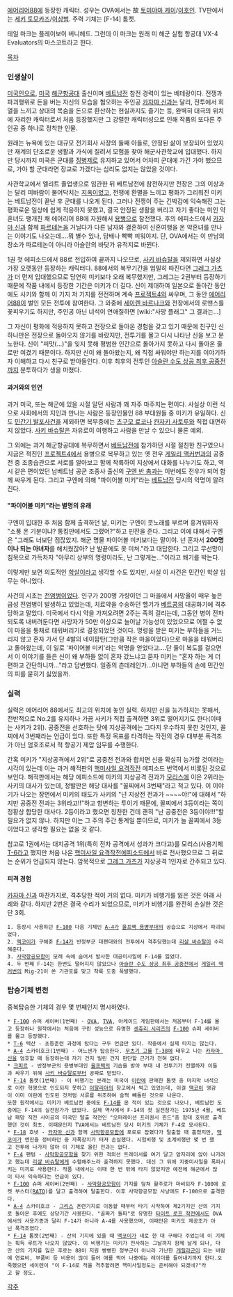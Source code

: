 [[에어리어88]]에 등장한 캐릭터. 
성우는 OVA에서는 故 [[토미야마 케이]]/[[이호인]]. TV판에서는 [[세키 토모카즈]]/[[이상범]]. 주력 기체는 [F-14] 톰켓.

테일 마크는 플레이보이 버니헤드. 그런데 이 마크는 원래 미 해군 실험 항공대 VX-4 Evaluators의 마스코트라고 한다.

[[목차]]

=== 인생살이 ===

[[미국인]]으로, [[미국]] [[해군]]항공대 출신이며 [[베트남전]] 참전 경력이 있는 베테랑이다. 전쟁과 파괴행위로 돈을 버는 자신의 모습을 혐오하는 주인공 [[카자마 신]]과는 달리, 전투에서 희열을 느끼고 상대의 목숨을 돈으로 환산하는 현실까지도 즐기는 등, 완벽히 대극의 위치에 자리한 캐릭터로서 처음 등장했지만 그 강렬한 캐릭터성으로 인해 작품의 또다른 주인공 중 하나로 정착한 인물.

원래는 뉴욕에 있는 대규모 전기회사 사장의 둘째 아들로, 안정된 삶이 보장되어 있었지만 재계의 단조로운 생활과 가식에 질려서 모험을 찾아 해군사관학교에 입대했다. 하지만 당시까지 미국은 군대를 [[징병제]]로 유지하고 있어서 어차피 군대에 가긴 가야 했으므로, 가야 할 군대라면 장교로 가겠다는 심리도 없지는 않았을 것이다.

사관학교에서 엘리트 졸업생으로 임관한 뒤 베트남전에 참전하지만 전장은 그의 이상과는 달리 피바람이 불어닥치는 [[지옥]]이었고, 전쟁에 환멸을 느끼고 평화가 그리워진 미키는 베트남전이 끝난 후 군대를 나오게 된다. 그러나 전쟁이 주는 긴박감에 익숙해진 그는 평화로운 일상에 쉽게 적응하지 못했고, 결국 안정된 생활을 버리고 자기 좋다는 미인 약혼녀도 팽개친 채 에어리어 88에 자원해서 [[용병]]으로 참전했다. 후의 에피소드에서 [[카자마 신]]과 함께 [[파르테논]]을 거닐다가 다른 남자와 결혼하여 신혼여행을 온 약혼녀를 만나는 이야기도 나오는데....뭐 별수 있나, 담배나 빡빡 피워야지. 단, OVA에서는 이 만남의 장소가 파르테논이 아니라 아슬란의 바닷가 유적지로 바뀐다.

1권 첫 에피소드에서 88로 전입하여 끝까지 나오므로, [[사키 바슈탈]]을 제외하면 사실상 가장 오랫동안 등장하는 캐릭터다. 88에서의 복무기간을 엄밀히 따진다면 [[그레그 가츠]]가 더 먼저 입대했으므로 당연히 미키보다 오래 복무했지만, 그레그는 2권부터 등장하기 때문에 작품 내에서 등장한 기간은 미키가 더 길다. 
신이 제대하여 일본으로 돌아간 동안에도 사키와 함께 이 기지 저 기지를 전전하며 계속 [[프로젝트4]]와 싸우며, 그 동안 [[에어리어88]]이 벌인 모든 전투에 참여한다. 그 와중에 [[세이렌 바르나크]]와 전장에서의 로맨스를 꽃피우기도 하지만, 주인공 아닌 녀석이 연애질하면 [wiki:"사망 플래그" 그 결과는...] 

그 자신이 평화에 적응하지 못하고 전장으로 돌아온 경험을 갖고 있기 때문에 친구인 신 하나만은 전장으로 돌아오지 않기를 바랐지만, 전투기를 몰고 다시 나타난 신을 보고 분노한다. 신이 "피맛(...)"을 잊지 못해 평범한 인간으로 돌아가지 못하고 다시 돌아온 줄로만 여겼기 때문이다. 하지만 신이 왜 돌아왔는지, 왜 직접 싸워야만 하는지를 이야기하자 이해하고 다시 친구로 받아들인다. 이후 최후의 전투인 [[아슬란 수도 상공 최후 공중전]]까지 분투하다가 생을 마쳤다.

==== 과거와의 인연 ====
과거 미국, 또는 해군에 있을 시절 알던 사람과 꽤 자주 마주치는 편이다. 사실상 이런 식으로 사회에서의 지인과 만나는 사람은 등장인물인 88 부대원들 중 미키가 유일하다. 신도 [[민간기 발포사건]]을 제외하면 복무중에는 [[츠구모 료코]]나 [[칸자키 사토루]]와 직접 대면하지 않았다. [[사키 바슈탈]]은 자유로이 여행하고 사람을 만날 수 있으니 물론 예외. 

그 외에는 과거 해군항공대에 복무하면서 [[베트남전]]에 참가하던 시절 절친한 친구였으나 지금은 적진인 [[프로젝트4]]에서 용병으로 복무하고 있는 옛 전우 [[게일리 맥커번]]과의 공중전 중 조종습관으로 서로를 알아보고 함께 착륙하여 지상에서 대화를 나누기도 하고, 역시 같은 편이었던 남베트남 공군 조종사 출신의 [[구엔 반 촘]]과는 이번에도 전우가 되어 함께 싸우게 된다. 그리고 구엔에 의해 "파이어볼 미키"라는 [[베트남전]] 당시의 악명이 알려진다.

==== "파이어볼 미키"라는 별명의 유래 ====
구엔이 입대한 후 처음 함께 출격하던 날, 미키는 구엔이 콧노래를 부르며 흥겨워하자 "소풍 온 기분이냐? 통킹만에서도 그랬어?"하고 핀잔을 준다. 그리고 이에 대해서 구엔은 "그래도 너보단 점잖았지. 해군 명물 파이어볼 미키보다는 말이야. 넌 혼자서 '''200명이나 되는 아녀자'''를 해치웠잖아? 난 발끝에도 못 미쳐."라고 대답한다. 그리고 무선망이 침묵으로 가득차자 "아무리 상부의 명령이라도, 난 그렇게는..."이라고 쐐기를 박는다.

이렇게만 보면 의도적인 [[학살]]이라고 생각할 수도 있지만, 사실 이 사건은 민간인 학살 임무는 아니었다.

사건의 시초는 [[전염병]]이었다. 인구가 200명 가량이던 그 마을에서 사망율이 매우 높은 급성 전염병이 발생하고 있었는데, 치료약을 수송하던 헬기가 [[베트콩]]의 대공화기에 격추당하고 말았다. 
미국에서 다시 약을 가져오려면 2주는 족히 걸리는데, 그동안 병이 전파되도록 내버려둔다면 사망자가 50만 이상으로 늘어날 가능성이 있었으므로 어쩔 수 없이 마을을 통채로 태워버리기로 결정되었던 것이다. 명령을 받은 미키는 부하들을 거느리지 않고 혼자 가서 단 4발의 네이팜탄(그만큼 작은 마을이었다)으로 마을을 태워버리고 돌아왔는데, 이 일로 '파이어볼 미키'라는 악명을 얻었다고....단 둘이 복도를 걸으면서 이 이야기를 들은 신이 왜 부하들 없이 혼자 갔느냐고 묻자 미키는 "혼자 하는 게 더 편하고 간단하니까..."라고 답변했다. 일종의 츤데레인가...아니면 부하들의 손에 민간인의 피를 묻히기 싫었을까.


=== 실력 ===
실력은 에어리어 88에서도 최고의 위치에 놓인 실력. 하지만 신을 능가하지는 못해서, 전반적으로 No.2를 유지하나 가끔 사키가 직접 출격하면 3위로 떨어지기도 한다(이때는 사키가 2위). 공중전을 선호하는 탓에 지상공격에는 그다지 우수하지 못한 것인지, 꼴찌에서 3번째라는 언급이 있다. 또한 특정 목표를 타격하는 작전의 경우 대부분 폭격조가 아닌 엄호조로서 적 항공기 제압 임무를 수행한다.

간혹 미키가 "지상공격에서 2위"로 공중전 전과와 합치면 신을 확실히 능가할 것이라는 시각이 있는데 이는 과거 해적판의 [[핵미사일 요격작전]] 에피소드 번역에서 비롯된 것으로 보인다. 해적판에서는 해당 에피소드에 미키의 지상공격 전과가 [[모리스]]에 이은 2위라는 사키의 대사가 있는데, 정발판은 해당 대사를 "꼴찌에서 3번째"라고 적고 있다. 이 이야기가 나오는 장면에서 미키의 태도가 사키의 "넌 지상전 전과가 ~~~~야!"에 대해서 "하지만 공중전 전과는 3위라고!!"하고 항변하는 투이기 때문에, 꼴찌에서 3등이라는 쪽이 정황상 합당한 대사다. 2등이라고 했으면 칭찬한 건데 괜히 "난 공중전은 3등이야!!!"할 필요가 없지 않나. 하지만 이는 그 주의 주간 통계일 뿐이므로, 미키가 늘 꼴찌에서 3등이었다고 생각할 필요는 없을 것 같다.

참고로 1권에서는 대지공격 1위(특히 전차 공격에서 성과가 크다고)를 모리스(사용기체 [[T-6]]라고 했지만 처음 나온 [[핵미사일 요격작전]]에피소드에서 바로 전사했으므로 그 뒤로는 순위가 언급되지 않는다. 암묵적으로 [[그레그 가츠]]가 지상공격 1인자로 간주되고 있다.

==== 피격 경험 ====
[[카자마 신]]과 마찬가지로, 격추당한 적이 거의 없다. 미키가 비행기를 잃은 것은 아래 사례와 같다. 하지만 2번은 결국 수리가 되었으므로, 미키가 비행기를 완전히 손실한 것은 단 3회.

 1. 등장시 사용하던 [[F-100]] 다음 기체인 [[A-4]]가 [[울프팩 용병부대]]의 공습으로 지상에서 파괴되었다.
 2. [[맥코이]]가 구해준 [[F-14]]가 반정부군 대편대와의 전투에서 격추당했는데 [[리샬 바슈탈]]이 수리해준다.
 3. [[사막항공모함]]이 모래 속에 숨어서 발사한 대공미사일에 F-14를 잃었다.
 4. 두 번째 F-14는 한번도 떨어지지 않았으나 [[아슬란 수도 상공 최후 공중전]]에서 [[게일리 맥커번]]의 Mig-21이 쏜 기관포를 맞고 착륙 도중 폭발했다.


=== 탑승기체 변천 ===
중복탑승한 기체의 경우 몇 번째인지 명시하였다.

 * [[F-100]] 슈퍼 세이버(1번째) - [[OVA]], [[TVA]], 아케이드 게임판에서는 처음부터 F-14를 몰고 등장하나 원작에서는 처음에 구린 성능으로 유명한 [[센츄리 시리즈]]의 [[F-100]] 슈퍼 세이버를 몰고 등장했다.
 * [[T-6]] 텍산 - 초등훈련 과정에 탔다는 구두 언급만 있다. 작중에서 실제 타지는 않는다.
 * [[A-4]] 스카이호크(1번째) - 어느샌가 탑승한다. [[무츠기 고]]를 [[T-38]]에 태우고 나는 [[카자마 신]]을 엄호할 때 등장하는데 자기 건지 빌린 건지 판단할 근거가 전혀 없다.
 * [[크피르]] - 반정부군의 용병부대인 [[울프팩]]의 기습을 받아 부대 내 전투기가 전멸하자 이들과 싸우기 위해 [[사키 바슈탈]]로부터 공짜로 받았다. 
 * [[F-14]] 톰캣(1번째) - 이 비행기는 본래는 미국이 [[이란]]에 판매한 톰캣 중 마지막 녀석으로 이란 혁명으로 인도되지 못하고 [[이탈리아]]의 창고에서 썩고 있었는데, 이걸 [[맥코이]] 영감이 이미 이란에 인도된 것처럼 서류를 위조하여 슬쩍 빼돌린 것으로 나온다.
 또한 원작에서는 미키가 베트남전 중에도 [[F-14]]를 몬 적이 있는 것으로 나오나, 베트남전 도중에는 F-14의 실전참가가 없었다. 실제 역사에서 F-14의 첫 실전참가는 1975년 4월, 베트남 패망 직전 사이공의 미국민 탈출 작전인 "오퍼레이션 프리퀀시 윈드"중 함대 호위로 출격했던 것이 최초. 이때문인지 TVA에서는 베트남전 당시 미키의 기체가 F-4로 묘사된다.
 * [[F-18]] 호넷 - [[카자마 신]]과 함께 [[사막항공모함]]에 포로로 잡혔다가 탈출할 때 훔쳤지만, [[맥코이]]가 엔진을 정비하던 중 자폭장치가 터져 손실했다. 시험비행 및 초계비행만 몇 번 했고 전투에 나가지 않아 이 기체로 올린 전과는 없다.
 * [[F-4]] 팬텀 - [[사막항공모함]]을 찾기 위한 적외선 트레이서를 여기 달고 앞자리에 앉아 나가려고 했는데 [[리샬 바슈탈]]에게 수혈해주느라 출격하지 못했다. 대신 그 뒤에 지중미사일을 폭파시키는 미끼로 사용한다. 작품 내에서는 이때 한 번 밖에 타지 않았지만 예전에 해군에서 많이 타서 익숙하다는 언급이 있다.
 * [[F-100]] 슈퍼 세이버(2번째) - [[사막항공모함]]이 기지를 덮쳐 활주로가 마비되자 F-100에 로켓 부스터([[RATO]])를 달고 출격하여 탈출한다. 이후 사막항공모함 사냥에도 F-100으로 출격한다.
 * [[A-4]] 스카이호크 - [[그리스]] 훈련기지로 이동할 때부터 타기 시작하여 제2기지인 산의 기지로 돌아온 후에도 상당기간 사용한다. "골짜기 돌파"로 유명한 [[타이트 로프 작전]]에서도 OVA에서의 사용기종과 달리 F-14가 아니라 A-4를 사용했으며, 이때만은 미키도 제공조가 아닌 폭격조였다.
 * [[F-14]] 톰캣(2번째) - 산의 기지에 있을 때 [[맥코이]]가 새로 한 대 구해다 주었는데 이 기체는 획득 루트가 나오지 않았다. 이 비행기는 미키가 전사하는 그날까지 함께 날게 되나, 다만 산의 기지를 잃은 후로는 88이 지원 빵빵한 정부군이 아니라 가난한 [[게릴라]]군이 되는 바람에 연료비, 부품비 등 비용이 많이 들어 애를 먹어 나중에는 레이더를 들어내기까지 한다.오죽했으면 세이렌이 "이 F-14로 적을 격추할려면 핵미사일정도는 준비해야 되겠네?"라고 할 정도.

[[각주]]
